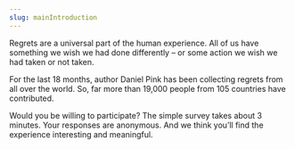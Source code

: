 ```yaml
---
slug: mainIntroduction
---
```



Regrets are a universal part of the human experience. All of us have something we wish we had done differently – or some action we wish we had taken or not taken.

For the last 18 months, author Daniel Pink has been collecting regrets from all over the world. So, far more than 19,000 people from 105 countries have contributed. 

Would you be willing to participate? The simple survey takes about 3 minutes. Your responses are anonymous.  And we think you’ll find the experience interesting and meaningful.

<SurveyButton size="large" />
